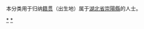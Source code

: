 {{Catnav|頁面分類|各種主題的頁面分類|依中国各省来作的分类|各地中国人|湖北人|咸寧人}}
{{Catnav|頁面分類|人物|各國人物|中国人|各地中国人|湖北人|咸寧人}}

本分类用于归纳[[籍贯|籍贯]]（出生地）属于[[湖北省|湖北省]][[崇陽縣|崇陽縣]]的人士。

[[Category:咸寧人|*]]
[[Category:崇阳县|*]]